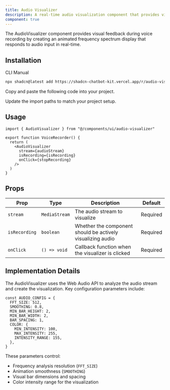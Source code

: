 ```yaml
---
title: Audio Visualizer
description: A real-time audio visualization component that provides visual feedback during voice recording.
component: true
---
```


<ComponentPreview
  name="audio-visualizer-demo"
  title="AudioVisualizer"
  description="A real-time audio visualization component."
/>

The AudioVisualizer component provides visual feedback during voice recording by creating an animated frequency spectrum display that responds to audio input in real-time.

## Installation

<Tabs defaultValue="cli">

<TabsList>
  <TabsTrigger value="cli">CLI</TabsTrigger>
  <TabsTrigger value="manual">Manual</TabsTrigger>
</TabsList>

<TabsContent value="cli">

```bash
npx shadcn@latest add https://shadcn-chatbot-kit.vercel.app/r/audio-visualizer.json
```

</TabsContent>

<TabsContent value="manual">

<Steps>

<Step>Copy and paste the following code into your project.</Step>

<ComponentSource name="audio-visualizer" />

<Step>Update the import paths to match your project setup.</Step>

</Steps>

</TabsContent>

</Tabs>

## Usage

```tsx
import { AudioVisualizer } from "@/components/ui/audio-visualizer"

export function VoiceRecorder() {
  return (
    <AudioVisualizer
      stream={audioStream}
      isRecording={isRecording}
      onClick={stopRecording}
    />
  )
}
```

## Props

| Prop          | Type          | Description                                                | Default  |
| ------------- | ------------- | ---------------------------------------------------------- | -------- |
| `stream`      | `MediaStream` | The audio stream to visualize                              | Required |
| `isRecording` | `boolean`     | Whether the component should be actively visualizing audio | Required |
| `onClick`     | `() => void`  | Callback function when the visualizer is clicked           | Required |

## Implementation Details

The AudioVisualizer uses the Web Audio API to analyze the audio stream and create the visualization. Key configuration parameters include:

```tsx
const AUDIO_CONFIG = {
  FFT_SIZE: 512,
  SMOOTHING: 0.8,
  MIN_BAR_HEIGHT: 2,
  MIN_BAR_WIDTH: 2,
  BAR_SPACING: 1,
  COLOR: {
    MIN_INTENSITY: 100,
    MAX_INTENSITY: 255,
    INTENSITY_RANGE: 155,
  },
}
```

These parameters control:

- Frequency analysis resolution (`FFT_SIZE`)
- Animation smoothness (`SMOOTHING`)
- Visual bar dimensions and spacing
- Color intensity range for the visualization
